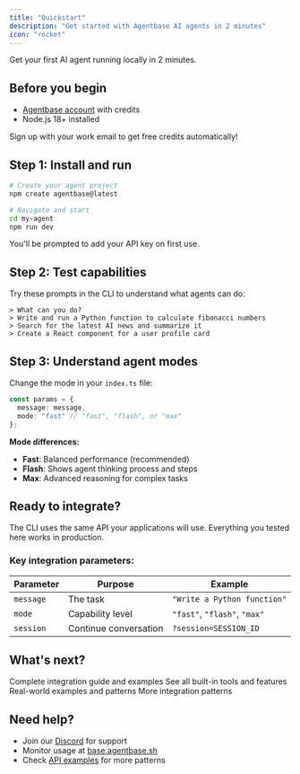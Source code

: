 ```yaml
---
title: "Quickstart"
description: "Get started with Agentbase AI agents in 2 minutes"
icon: "rocket"
---
```


Get your first AI agent running locally in 2 minutes.

## Before you begin

* [Agentbase account](https://base.agentbase.sh/sign-up) with credits
* Node.js 18+ installed

<Tip>Sign up with your work email to get free credits automatically!</Tip>

## Step 1: Install and run

```bash
# Create your agent project
npm create agentbase@latest

# Navigate and start
cd my-agent
npm run dev
```

You'll be prompted to add your API key on first use.

## Step 2: Test capabilities

Try these prompts in the CLI to understand what agents can do:

```
> What can you do?
> Write and run a Python function to calculate fibonacci numbers
> Search for the latest AI news and summarize it
> Create a React component for a user profile card
```

## Step 3: Understand agent modes

Change the mode in your `index.ts` file:

```typescript
const params = { 
  message: message,
  mode: "fast" // "fast", "flash", or "max"
};
```

**Mode differences:**

- **Fast**: Balanced performance (recommended)
- **Flash**: Shows agent thinking process and steps
- **Max**: Advanced reasoning for complex tasks

## Ready to integrate?

The CLI uses the same API your applications will use. Everything you tested here works in production.

### Key integration parameters:

| Parameter | Purpose | Example |
|-----------|---------|---------|
| `message` | The task | `"Write a Python function"` |
| `mode` | Capability level | `"fast"`, `"flash"`, `"max"` |
| `session` | Continue conversation | `?session=SESSION_ID` |

## What's next?

<CardGroup cols={2}>
  <Card title="API Reference" icon="code" href="/api/run-agent">
    Complete integration guide and examples
  </Card>
  
  <Card title="Built-in Tools" icon="tools" href="/build/tools">
    See all built-in tools and features
  </Card>
  
  <Card title="Common Use Cases" icon="lightbulb" href="/getting-started/common-use-cases">
    Real-world examples and patterns
  </Card>
  
  <Card title="API Examples" icon="book" href="/api/example">
    More integration patterns
  </Card>
</CardGroup>

## Need help?

- Join our [Discord](https://discord.com/invite/KFtqf7j9fs) for support
- Monitor usage at [base.agentbase.sh](https://base.agentbase.sh)
- Check [API examples](/api/example) for more patterns